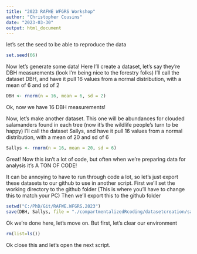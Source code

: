 ```yaml
---
title: "2023 RAFWE WFGRS Workshop"
author: "Christopher Cousins"
date: "2023-03-30"
output: html_document
---
```


let's set the seed to be able to reproduce the data
```r
set.seed(66)
```

Now let's generate some data!
Here I'll create a dataset, let's say they're DBH measurements (look I'm being nice to the forestry folks)
I'll call the dataset DBH, and have it pull 16 values from a normal distribution, with a mean of 6 and sd of 2
```r
DBH <- rnorm(n = 16, mean = 6, sd = 2)
```

Ok, now we have 16 DBH measurements!

Now, let's make another dataset.
This one will be abundances for clouded salamanders found in each tree (now it's the wildlife people's turn to be happy)
I'll call the dataset Sallys, and have it pull 16 values from a normal distribution, with a mean of 20 and sd of 6
```r
Sallys <- rnorm(n = 16, mean = 20, sd = 6)
```

Great! Now this isn't a lot of code, but often when we're preparing data for analysis it's A TON OF CODE!

It can be annoying to have to run through code a lot, 
so let's just export these datasets to our github to use in another script.
First we'll set the working directory to the github folder (This is where you'll have to change this to match your PC)
Then we'll export this to the github folder
```r
setwd("C:/PhD/Git/RAFWE.WFGRS.2023")
save(DBH, Sallys, file = "./compartmentalizedRcoding/datasetcreation/sallysonwood.RData")
```

Ok we're done here, let's move on. But first, let's clear our environment
```r
rm(list=ls())
```

Ok close this and let's open the next script.
